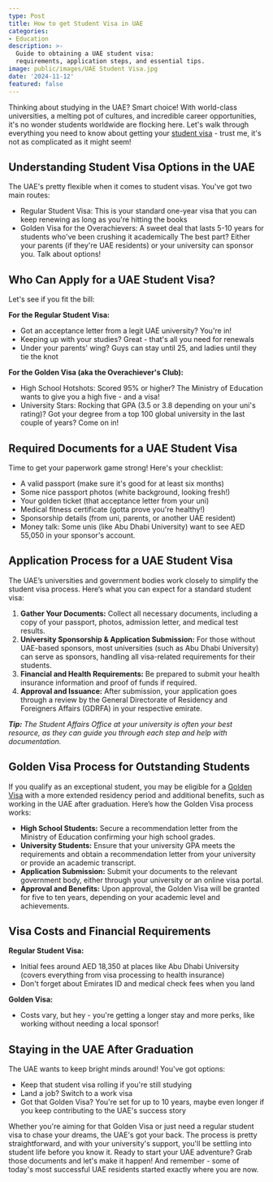 ```yaml
---
type: Post
title: How to get Student Visa in UAE
categories:
- Education
description: >-
  Guide to obtaining a UAE student visa:
  requirements, application steps, and essential tips.
image: public/images/UAE Student Visa.jpg
date: '2024-11-12'
featured: false
---
```


Thinking about studying in the UAE? Smart choice! With world-class universities, a melting pot of cultures, and incredible career opportunities, it's no wonder students worldwide are flocking here. Let's walk through everything you need to know about getting your [student visa](https://u.ae/en/information-and-services/visa-and-emirates-id/residence-visas/residence-visa-for-studying-in-the-uae) - trust me, it's not as complicated as it might seem!

## Understanding Student Visa Options in the UAE
The UAE's pretty flexible when it comes to student visas. You've got two main routes:
*  Regular Student Visa: This is your standard one-year visa that you can keep renewing as long as you're hitting the books
*  Golden Visa for the Overachievers: A sweet deal that lasts 5-10 years for students who've been crushing it academically
The best part? Either your parents (if they're UAE residents) or your university can sponsor you. Talk about options!

## Who Can Apply for a UAE Student Visa?
Let's see if you fit the bill:

**For the Regular Student Visa:**
*  Got an acceptance letter from a legit UAE university? You're in!
*  Keeping up with your studies? Great - that's all you need for renewals
*  Under your parents' wing? Guys can stay until 25, and ladies until they tie the knot
 
**For the Golden Visa (aka the Overachiever's Club):**
*  High School Hotshots: Scored 95% or higher? The Ministry of Education wants to give you a high five - and a visa!
*  University Stars: Rocking that GPA (3.5 or 3.8 depending on your uni's rating)? Got your degree from a top 100 global university in the last couple of years? Come on in!

## Required Documents for a UAE Student Visa
Time to get your paperwork game strong! Here's your checklist:
*  A valid passport (make sure it's good for at least six months)
*  Some nice passport photos (white background, looking fresh!)
*  Your golden ticket (that acceptance letter from your uni)
*  Medical fitness certificate (gotta prove you're healthy!)
*  Sponsorship details (from uni, parents, or another UAE resident)
*  Money talk: Some unis (like Abu Dhabi University) want to see AED 55,050 in your sponsor's account.

## Application Process for a UAE Student Visa
The UAE’s universities and government bodies work closely to simplify the student visa process. Here’s what you can expect for a standard student visa:
1.	**Gather Your Documents:** Collect all necessary documents, including a copy of your passport, photos, admission letter, and medical test results.
2.	**University Sponsorship & Application Submission:** For those without UAE-based sponsors, most universities (such as Abu Dhabi University) can serve as sponsors, handling all visa-related requirements for their students.
3.	**Financial and Health Requirements:** Be prepared to submit your health insurance information and proof of funds if required.
4.	**Approval and Issuance:** After submission, your application goes through a review by the General Directorate of Residency and Foreigners Affairs (GDRFA) in your respective emirate.

***Tip:** The Student Affairs Office at your university is often your best resource, as they can guide you through each step and help with documentation.*

## Golden Visa Process for Outstanding Students
If you qualify as an exceptional student, you may be eligible for a [Golden Visa](https://u.ae/en/information-and-services/visa-and-emirates-id/residence-visas/golden-visa) with a more extended residency period and additional benefits, such as working in the UAE after graduation. Here’s how the Golden Visa process works:
*  **High School Students:** Secure a recommendation letter from the Ministry of Education confirming your high school grades.
*  **University Students:** Ensure that your university GPA meets the requirements and obtain a recommendation letter from your university or provide an academic transcript.
*  **Application Submission:** Submit your documents to the relevant government body, either through your university or an online visa portal.
*  **Approval and Benefits:** Upon approval, the Golden Visa will be granted for five to ten years, depending on your academic level and achievements.

## Visa Costs and Financial Requirements

**Regular Student Visa:**
*  Initial fees around AED 18,350 at places like Abu Dhabi University (covers everything from visa processing to health insurance)
*  Don't forget about Emirates ID and medical check fees when you land

**Golden Visa:**
*  Costs vary, but hey - you're getting a longer stay and more perks, like working without needing a local sponsor!

## Staying in the UAE After Graduation
The UAE wants to keep bright minds around! You've got options:
*  Keep that student visa rolling if you're still studying
*  Land a job? Switch to a work visa
*  Got that Golden Visa? You're set for up to 10 years, maybe even longer if you keep contributing to the UAE's success story

Whether you're aiming for that Golden Visa or just need a regular student visa to chase your dreams, the UAE's got your back. The process is pretty straightforward, and with your university's support, you'll be settling into student life before you know it. Ready to start your UAE adventure? Grab those documents and let's make it happen! And remember - some of today's most successful UAE residents started exactly where you are now.
